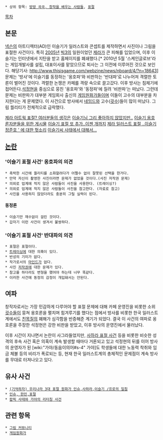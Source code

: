  * 상위 항목: [[방방 곡곡, 창작을 배우는 사람들]], [[표절]]

[[목차]]

== 본문 ==
[[넥슨]]의 아트디렉터(AD)인 이슬기가 일러스트와 콘셉트를 제작하면서 사진이나 그림을 표절한 사건이다. 특히 [[2005년]] [[빅3]]의 일원이었던 [[제라]]가 큰 피해를 입었으며, 이후 이슬기는 인터넷에서 지탄을 받고 홈페이지를 폐쇄했다.[* 2010년 5월 '스케인글로브'라는 게임개발사를 설립, 대표이사를 맡았으므로 퇴사는 그 이전에 이루어진 것으로 보인다. 해당기사: http://www.thisisgame.com/webzine/news/nboard/4/?n=18643] 문제는 '방사'에 이슬기를 동정하는 '옹호파'와 비판하는 '반대파'로 나누어져 격렬한 토론이 벌어진 것이다. 격렬한 논쟁은 카페를 격랑 속으로 끌고갔다. 이후 방사는 침체기에 접어든다.[[석정현]]을 중심으로 뭉친 '옹호파'와 '동정파'에 질려 '비판파'는 떠났다.  그런데 문제는 비판파가 대부분 게임회사 출신의 [[게임원화가]]들이며 이들이 고수의 대부분을 차지한다는 게 문제였다.  이 사건으로 방사에서 [[네임드]]와 고수([[굇수]])들이 많이 떠났다. 그림 퀄리티가 전체적으로 급락했다. 

[http://cafe.naver.com/bscomic/61526 제라 아트웍 표절? 여러분들의 생각은]
[http://cafe.naver.com/bscomic/67713 이슬기님 그리 좋아하지 않았지만..]
[http://cafe.naver.com/bscomic/68248 이슬기 옹호론자분들을 위한 게시물]
[http://cglink.com/103609 이슬기 표절 또 추가..이젠 개까지]
[http://blog.naver.com/huristyle/150004515616  제라 일러스트 표절 ..이슬기 정준호 ' 에 대한 헛소리]  
[http://cafe.naver.com/bscomic/67885 이슬기씨 사태에서 대해서...]

== [[논란]] ==
=== '이슬기 표절 사건' 옹호파의 의견 ===
 * 촉박한 시간에 퀄리티를 소화할려다가 어쩔수 없이 잘못된 선택을 한거다.
 * 만약 자신이 촬영한 사진이라면 문제가 없었을 것이다.(사진 저작권 문제)
 * 의외로 업계에 적지 않은 사람들이 사진을 사용한다. (트레이싱?)
 * 의외로 업계에 적지 않은 사람들이 사진을 참고한다. (자료로 참고)
 * 사진을 사용하지 않았더라도 충분히 그릴 실력이 된다.

==== 동정론 ====
 * 이슬기만 재수없이 걸린 것이다.
 * 갑자기 이런 사건이 생겨서 불쌍하다.

=== '이슬기 표절 사건' 반대파의 의견 ===
 * 표절은 표절이다. 
 * [[트레이싱]]에 대한 의혹이 있다.
 * 반성의 기미가 없다.
 * 작가로서의 [[마인드]]가 없다.
 * 사진 [[저작권]]에 대한 문제가 있다.
 * 참고를 하더라도 변형을 했어야 하는데 너무 똑같다.
 * 이러한 사건에 동정의 감정이 개입돼서는 안된다.

== 여파 ==
창작자로서는 가장 민감하게 다루어야 할 표절 문제에 대해 카페 운영진을 비롯한 소위 [[굇수]]들이 뭉쳐 옹호론을 펼치며 힘겨루기를 했다는 점에서 방사를 비롯한 한국 일러스트계에서도 [[친목질]]의 폐해가 심각함을 반증해준 계기가 되었다. 결국 이 사건의 여파로 옹호론을 주장한 석정현은 강한 비판을 받았고, 이후 방사의 운영진에서 물러났다.

이후 시간이 지나면서 논란이 사그라들었지만, [[사하라 표절 사건]] 등을 비롯한 비슷한 성격의 후속 사건 혹은 의혹이 계속 발생할 때마다 거론되고 있고 석정현의 뒤를 이어 방사의 운영자가 된 [wiki:"가야/동음이의어#s-4" 가야]도 학생들에 대한 노동력 착취와 임금 체불 등의 비리가 폭로되는 등, 현재 한국 일러스트계의 총체적인 문제점이 계속 방사를 무대로 터져나오고 있다.
== 유사 사건 ==
 * [http://gall.dcinside.com/board/view/?id=cartoon_s&no=146037&page= (기억하자) 우리나라 3대 표절 원화가 인슈,사하라,이슬기 /프로의 일침]
 * [http://cafe.naver.com/bscomic/275713 인슈, 한민,표절]
 * [http://qzc09.blog.me/100187548035 팝픽 사태와 가야의 리터칭 사건]

== 관련 항목 ==
 * [[그림 커뮤니티]]
 * [[게임원화가]]
